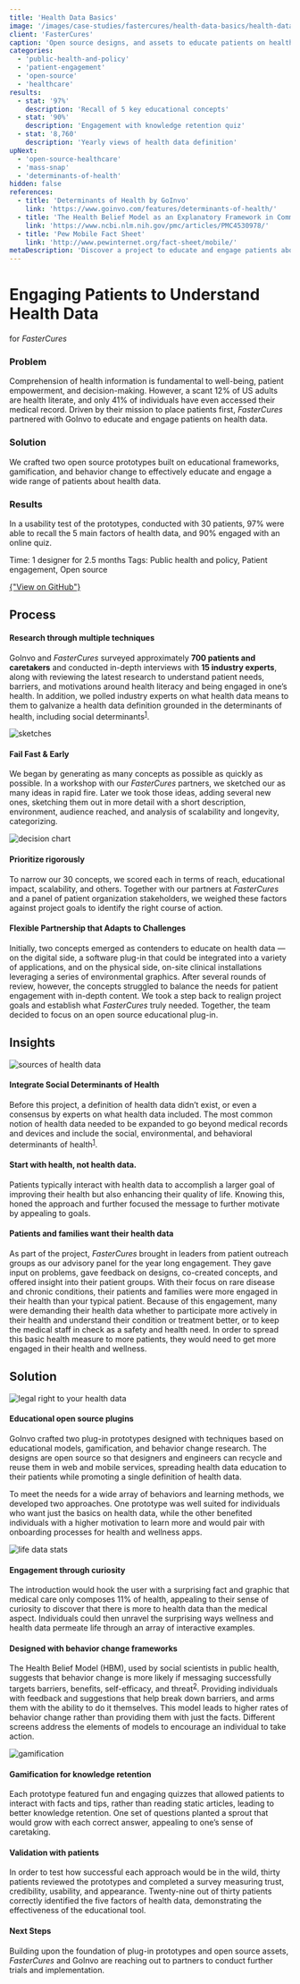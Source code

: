 ```yaml
---
title: 'Health Data Basics'
image: '/images/case-studies/fastercures/health-data-basics/health-data-basics-hero.jpg'
client: 'FasterCures'
caption: 'Open source designs, and assets to educate patients on health data.'
categories:
  - 'public-health-and-policy'
  - 'patient-engagement'
  - 'open-source'
  - 'healthcare'
results:
  - stat: '97%'
    description: 'Recall of 5 key educational concepts'
  - stat: '90%'
    description: 'Engagement with knowledge retention quiz'
  - stat: '8,760'
    description: 'Yearly views of health data definition'
upNext:
  - 'open-source-healthcare'
  - 'mass-snap'
  - 'determinants-of-health'
hidden: false
references:
  - title: 'Determinants of Health by GoInvo'
    link: 'https://www.goinvo.com/features/determinants-of-health/'
  - title: 'The Health Belief Model as an Explanatory Framework in Communication Research: Exploring Parallel, Serial, and Moderated Mediation'
    link: 'https://www.ncbi.nlm.nih.gov/pmc/articles/PMC4530978/'
  - title: 'Pew Mobile Fact Sheet'
    link: 'http://www.pewinternet.org/fact-sheet/mobile/'
metaDescription: 'Discover a project to educate and engage patients about health data through, posters, icons, and app designs in partnership with FasterCures.'
---
```



# Engaging Patients to Understand Health Data

for _FasterCures_

### Problem

Comprehension of health information is fundamental to well-being, patient empowerment, and decision-making. However, a scant 12% of US adults are health literate, and only 41% of individuals have even accessed their medical record. Driven by their mission to place patients first, _FasterCures_ partnered with GoInvo to educate and engage patients on health data.

### Solution

We crafted two open source prototypes built on educational frameworks, gamification, and behavior change to effectively educate and engage a wide range of patients about health data.

### Results

In a usability test of the prototypes, conducted with 30 patients, 97% were able to recall the 5 main factors of health data, and 90% engaged with an online quiz.

<span class="text--uppercase text--gray text--bold text--spacing text--md">Time:</span> 1 designer for 2.5 months
<span class="text--uppercase text--gray text--bold text--spacing text--md">Tags:</span> Public health and policy, Patient engagement, Open source
<div class="container container--justify-center">
  <a
    href="https://github.com/goinvo/HealthDataBasics"
    class="button button--secondary button--lg margin-top--double margin-bottom--half "
  >
    {"View on GitHub"}
  </a>
</div>
<Divider />

## Process

#### Research through multiple techniques

GoInvo and _FasterCures_ surveyed approximately **700 patients and caretakers** and conducted in-depth interviews with **15 industry experts**, along with reviewing the latest research to understand patient needs, barriers, and motivations around health literacy and being engaged in one’s health. In addition, we polled industry experts on what health data means to them to galvanize a health data definition grounded in the determinants of health, including social determinants<sup><a href="#references">1</a></sup>.

![sketches](/images/case-studies/fastercures/health-data-basics/health-data-basics-sketches.jpg)

#### Fail Fast & Early

We began by generating as many concepts as possible as quickly as possible. In a workshop with our _FasterCures_ partners, we sketched our as many ideas in rapid fire. Later we took those ideas, adding several new ones, sketching them out in more detail with a short description, environment, audience reached, and analysis of scalability and longevity, categorizing.

![decision chart](/images/case-studies/fastercures/health-data-basics/health-data-basics-decision-chart.jpg)

#### Prioritize rigorously

To narrow our 30 concepts, we scored each in terms of reach, educational impact, scalability, and others. Together with our partners at _FasterCures_ and a panel of patient organization stakeholders, we weighed these factors against project goals to identify the right course of action.

#### Flexible Partnership that Adapts to Challenges

Initially, two concepts emerged as contenders to educate on health data &mdash;on the digital side, a software plug-in that could be integrated into a variety of applications, and on the physical side, on-site clinical installations leveraging a series of environmental graphics. After several rounds of review, however, the concepts struggled to balance the needs for patient engagement with in-depth content. We took a step back to realign project goals and establish what _FasterCures_ truly needed. Together, the team decided to focus on an open source educational plug-in.

<Divider />

## Insights

![sources of health data](/images/case-studies/fastercures/health-data-basics/health-data-basics-datasources2.jpg)

#### Integrate Social Determinants of Health

Before this project, a definition of health data didn’t exist, or even a consensus by experts on what health data included. The most common notion of health data needed to be expanded to go beyond medical records and devices and include the social, environmental, and behavioral determinants of health<sup><a href="#references">1</a></sup>.

#### Start with health, not health data.

Patients typically interact with health data to accomplish a larger goal of improving their health but also enhancing their quality of life. Knowing this, honed the approach and further focused the message to further motivate by appealing to goals.

#### Patients and families want their health data

As part of the project, _FasterCures_ brought in leaders from patient outreach groups as our advisory panel for the year long engagement. They gave input on problems, gave feedback on designs, co-created concepts, and offered insight into their patient groups. With their focus on rare disease and chronic conditions, their patients and families were more engaged in their health than your typical patient. Because of this engagement, many were demanding their health data whether to participate more actively in their health and understand their condition or treatment better, or to keep the medical staff in check as a safety and health need. In order to spread this basic health measure to more patients, they would need to get more engaged in their health and wellness.

## Solution

![legal right to your health data](/images/case-studies/fastercures/health-data-basics/health-data-basics-solution.jpg)

#### Educational open source plugins

GoInvo crafted two plug-in prototypes designed with techniques based on educational models, gamification, and behavior change research. The designs are open source so that designers and engineers can recycle and reuse them in web and mobile services, spreading health data education to their patients while promoting a single definition of health data.

To meet the needs for a wide array of behaviors and learning methods, we developed two approaches. One prototype was well suited for individuals who want just the basics on health data, while the other benefited individuals with a higher motivation to learn more and would pair with onboarding processes for health and wellness apps.

![life data stats](/images/case-studies/fastercures/health-data-basics/health-data-basics-narrative.jpg)

#### Engagement through curiosity

The introduction would hook the user with a surprising fact and graphic that medical care only composes 11% of health, appealing to their sense of curiosity to discover that there is more to health data than the medical aspect. Individuals could then unravel the surprising ways wellness and health data permeate life through an array of interactive examples.

#### Designed with behavior change frameworks

The Health Belief Model (HBM), used by social scientists in public health, suggests that behavior change is more likely if messaging successfully targets barriers, benefits, self-efficacy, and threat<sup><a href="#references">2</a></sup>. Providing individuals with feedback and suggestions that help break down barriers, and arms them with the ability to do it themselves. This model leads to higher rates of behavior change rather than providing them with just the facts. Different screens address the elements of models to encourage an individual to take action.

![gamification](/images/case-studies/fastercures/health-data-basics/health-data-basics-gamification.jpg)

#### Gamification for knowledge retention

Each prototype featured fun and engaging quizzes that allowed patients to interact with facts and tips, rather than reading static articles, leading to better knowledge retention. One set of questions planted a sprout that would grow with each correct answer, appealing to one’s sense of caretaking.

#### Validation with patients

In order to test how successful each approach would be in the wild, thirty patients reviewed the prototypes and completed a survey measuring trust, credibility, usability, and appearance. Twenty-nine out of thirty patients correctly identified the five factors of health data, demonstrating the effectiveness of the educational tool.

#### Next Steps

Building upon the foundation of plug-in prototypes and open source assets, _FasterCures_ and GoInvo are reaching out to partners to conduct further trials and implementation.
